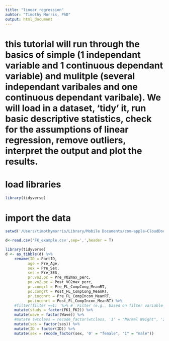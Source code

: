 ```yaml
---
title: "linear regression"
auhtor: "Timothy Morris, PhD" 
output: html_document
---
```


# this tutorial will run through the basics of simple (1 independant variable and 1 continuous dependant variable) and mulitple (several independant varibales and one continuous dependant varibale). We will load in a dataset, 'tidy' it, run basic descriptive statistics, check for the assumptions of linear regression, remove outliers, interpret the output and plot the results. 

# load libraries 
```r
library(tidyverse)
```
# import the data
```r
setwd('/Users/timothymorris/Library/Mobile Documents/com~apple~CloudDocs/Studies/statistics') # this will change depending on  where you pulled the github repo to on your local computer. 

d<-read.csv('FK_example.csv',sep=',',header = T)

library(tidyverse) 
d <- as_tibble(d) %>%
    rename(ID = PartID,
          age = Pre_Age,
          sex = Pre_Sex,
          ses = Pre_SES,
          pr.vo2.pc = Pre_VO2max_perc,
          po.vo2.pc = Post_VO2max_perc,
          pr.congrt = Pre_FL_CompCong_MeanRT,
          po.congrt = Post_FL_CompCong_MeanRT,
          pr.inconrt = Pre_FL_CompIncon_MeanRT,
          po.inconrt = Post_FL_CompIncon_MeanRT) %>%
    #filter(filter ==1)  %>% #  Filter (e.g., based on filter variable created in SPSS) 
    mutate(study = factor(FK1_FK2)) %>%
    mutate(wave = factor(Wave)) %>% 
    #mutate (wtclass = recode_factor(wtclass, '1' = "Normal Weight", '2' = "Overweight", '3' = "Class 1 & 2 Obese")) %>%
    mutate(ses = factor(ses)) %>%
    mutate(ID = factor(ID)) %>%
    mutate(sex = recode_factor(sex, '0' = "female", "1" = "male"))
```

